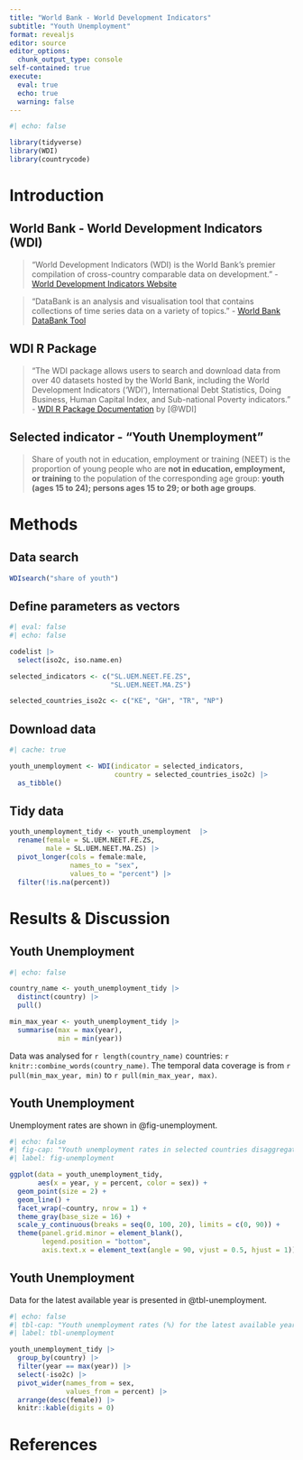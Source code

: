 ```yaml
---
title: "World Bank - World Development Indicators"
subtitle: "Youth Unemployment"
format: revealjs
editor: source
editor_options: 
  chunk_output_type: console
self-contained: true
execute:
  eval: true
  echo: true
  warning: false
---
```


```r
#| echo: false

library(tidyverse)
library(WDI)
library(countrycode)

```

# Introduction

## World Bank - World Development Indicators (WDI)

> "World Development Indicators (WDI) is the World Bank's premier compilation of cross-country comparable data on development." - [World Development Indicators Website](https://datatopics.worldbank.org/world-development-indicators/)

> "DataBank is an analysis and visualisation tool that contains collections of time series data on a variety of topics." - [World Bank DataBank Tool](https://databank.worldbank.org/home.aspx)

## WDI R Package

> "The WDI package allows users to search and download data from over 40 datasets hosted by the World Bank, including the World Development Indicators ('WDI'), International Debt Statistics, Doing Business, Human Capital Index, and Sub-national Poverty indicators." - [WDI R Package Documentation](https://vincentarelbundock.github.io/WDI/index.html) by [@WDI]

## Selected indicator - "Youth Unemployment"

> Share of youth not in education, employment or training (NEET) is the proportion of young people who are **not in education, employment, or training** to the population of the corresponding age group: **youth (ages 15 to 24); persons ages 15 to 29; or both age groups**.

# Methods

## Data search

```r
WDIsearch("share of youth")
```

## Define parameters as vectors

```r
#| eval: false
#| echo: false

codelist |> 
  select(iso2c, iso.name.en) 

```

```r
selected_indicators <- c("SL.UEM.NEET.FE.ZS", 
                         "SL.UEM.NEET.MA.ZS")

selected_countries_iso2c <- c("KE", "GH", "TR", "NP")
```

## Download data

```r
#| cache: true

youth_unemployment <- WDI(indicator = selected_indicators, 
                          country = selected_countries_iso2c) |> 
  as_tibble()
```

## Tidy data

```r
youth_unemployment_tidy <- youth_unemployment  |> 
  rename(female = SL.UEM.NEET.FE.ZS,
         male = SL.UEM.NEET.MA.ZS) |> 
  pivot_longer(cols = female:male,
               names_to = "sex",
               values_to = "percent") |> 
  filter(!is.na(percent))
```

# Results & Discussion

## Youth Unemployment

```r
#| echo: false

country_name <- youth_unemployment_tidy |> 
  distinct(country) |> 
  pull()

min_max_year <- youth_unemployment_tidy |> 
  summarise(max = max(year),
            min = min(year))
```

Data was analysed for `r length(country_name)` countries: `r knitr::combine_words(country_name)`. The temporal data coverage is from `r pull(min_max_year, min)` to `r pull(min_max_year, max)`.

## Youth Unemployment

Unemployment rates are shown in @fig-unemployment.

```r
#| echo: false
#| fig-cap: "Youth unemployment rates in selected countries disaggregated by sex."
#| label: fig-unemployment

ggplot(data = youth_unemployment_tidy,
       aes(x = year, y = percent, color = sex)) +
  geom_point(size = 2) +
  geom_line() +
  facet_wrap(~country, nrow = 1) +
  theme_gray(base_size = 16) +
  scale_y_continuous(breaks = seq(0, 100, 20), limits = c(0, 90)) +
  theme(panel.grid.minor = element_blank(),
        legend.position = "bottom",
        axis.text.x = element_text(angle = 90, vjust = 0.5, hjust = 1)) 
```

## Youth Unemployment

Data for the latest available year is presented in @tbl-unemployment.

```r
#| echo: false
#| tbl-cap: "Youth unemployment rates (%) for the latest available year in selected countries and disaggregated by sex."
#| label: tbl-unemployment

youth_unemployment_tidy |> 
  group_by(country) |> 
  filter(year == max(year)) |> 
  select(-iso2c) |> 
  pivot_wider(names_from = sex,
              values_from = percent) |> 
  arrange(desc(female)) |> 
  knitr::kable(digits = 0) 
```

# References
